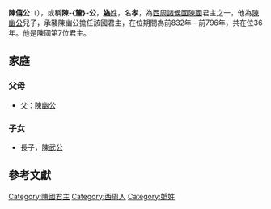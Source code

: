 '''陳僖公'''（{{bd|？||前796年||}}），或稱'''陳-{釐}-公'''，[[妫姓|'''媯'''姓]]，名'''孝'''，為[[西周|西周]][[諸侯國|諸侯國]][[陳國|陳國]]君主之一，他為[[陳幽公|陳幽公]]兒子，承襲陳幽公擔任該國君主，在位期間為前832年－前796年，共在位36年。他是陳國第7位君主。

== 家庭 ==
=== 父母 ===
* 父：[[陳幽公|陳幽公]]
=== 子女 ===
* 長子，[[陳武公|陳武公]]

==參考文獻==

{{start box}}
{{s-before|[[陳幽公|陳幽公]]}}
{{s-title|[[西周|西周]][[陳國|陳國]]君主|在位期間前832年－前796年，共在位36年}}
{{s-after|[[陳武公|陳武公]]}}
{{end box}}

{{陈国君主}}

[[Category:陳國君主|Category:陳國君主]]
[[Category:西周人|Category:西周人]]
[[Category:嬀姓|Category:嬀姓]]